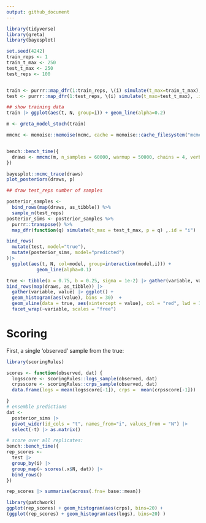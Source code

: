 ```yaml
---
output: github_document
---
```



```r
library(tidyverse)
library(greta)
library(bayesplot)

set.seed(4242)
train_reps <- 1
train_t_max <- 250
test_t_max <- 250
test_reps <- 100

```

```r

```

```r

train <- purrr::map_dfr(1:train_reps, \(i) simulate(t_max=train_t_max), .id = "i")
test <- purrr::map_dfr(1:test_reps, \(i) simulate(t_max=test_t_max), .id = "i")

## show training data
train |> ggplot(aes(t, N, group=i)) + geom_line(alpha=0.2)
```

```r

m <- greta_model_stoch(train)
```

```r
mmcmc <- memoise::memoise(mcmc, cache = memoise::cache_filesystem("mcmc_cache"))


bench::bench_time({                 
  draws <- mmcmc(m, n_samples = 60000, warmup = 50000, chains = 4, verbose = FALSE)
})
```

```r
bayesplot::mcmc_trace(draws)
plot_posteriors(draws, p)
```





```r
## draw test_reps number of samples

posterior_samples <- 
  bind_rows(map(draws, as_tibble)) %>% 
  sample_n(test_reps)
posterior_sims <- posterior_samples %>%
  purrr::transpose() %>%
  map_dfr(function(q) simulate(t_max = test_t_max, p = q) ,.id = "i")

bind_rows(
  mutate(test, model="true"), 
  mutate(posterior_sims, model="predicted")
)|> 
  ggplot(aes(t, N, col=model, group=interaction(model,i))) +
           geom_line(alpha=0.1)

```

```r
true <- tibble(a = 0.75, b = 0.25, sigma = 1e-2) |> gather(variable, value)
bind_rows(map(draws, as_tibble)) |>
  gather(variable, value) |> ggplot() + 
  geom_histogram(aes(value), bins = 30)  +
  geom_vline(data = true, aes(xintercept = value), col = "red", lwd = 1) + 
  facet_wrap(~variable, scales = "free")
```


# Scoring


First, a single 'observed' sample from the true:

```r
library(scoringRules)

scores <- function(observed, dat) {
  logsscore <- scoringRules::logs_sample(observed, dat)
  crpsscore <- scoringRules::crps_sample(observed, dat)
  data.frame(logs = mean(logsscore[-1]), crps =  mean(crpsscore[-1]))

}
# ensemble predictions
dat <- 
  posterior_sims |> 
  pivot_wider(id_cols = "t", names_from="i", values_from = "N") |> 
  select(-t) |> as.matrix()


```
```r
# score over all replicates:
bench::bench_time({
rep_scores <- 
  test |> 
  group_by(i) |> 
  group_map(~ scores(.x$N, dat)) |> 
  bind_rows()
})
```

```r
rep_scores |> summarise(across(.fns= base::mean))

library(patchwork)
ggplot(rep_scores) + geom_histogram(aes(crps), bins=20) + 
(ggplot(rep_scores) + geom_histogram(aes(logs), bins=20) )

```









